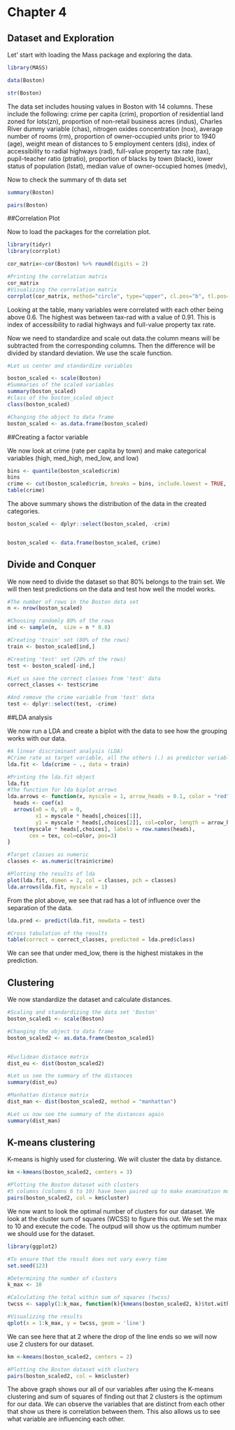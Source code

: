 # Chapter 4


## Dataset and Exploration
Let' start with loading the Mass package and exploring the data. 
```r
library(MASS)

data(Boston)

str(Boston)
```
The data set includes housing values in Boston with 14 columns. These include the following: 
crime per capita (crim),
proportion of residential land zoned for lots(zn),
proportion of non-retail business acres (indus),
Charles River dummy variable (chas),
nitrogen oxides concentration (nox),
average number of rooms (rm),
proportion of owner-occupied units prior to 1940 (age),
weight mean of distances to 5 employment centers (dis),
index of accessibility to radial highways (rad),
full-value property tax rate (tax),
pupil-teacher ratio (ptratio),
proportion of blacks by town (black),
lower status of population (lstat),
median value of owner-occupied homes (medv),



Now to check the summary of th data set

```r

summary(Boston)
```




```r
pairs(Boston)
```

##Correlation Plot

Now to load the packages for the correlation plot. 
```r

library(tidyr)
library(corrplot)


```




```r
cor_matrix<-cor(Boston) %>% round(digits = 2)

#Printing the correlation matrix
cor_matrix
#Visualizing the correlation matrix
corrplot(cor_matrix, method="circle", type="upper", cl.pos="b", tl.pos="d", tl.cex = 0.6)

```



Looking at the table, many variables were correlated with each other being above 0.6. The highest was between tax-rad with a value of 0.91. This is index of accessibility to radial highways and full-value property tax rate.


Now we need to standardize and scale out data.the column means will be subtracted from the corresponding columns. Then the difference will be divided by standard deviation. We use the scale function. 


```r
#Let us center and standardize variables 

boston_scaled <- scale(Boston) 
#Summaries of the scaled variables 
summary(boston_scaled) 
#class of the boston_scaled object
class(boston_scaled)

```

```r
#Changing the object to data frame
boston_scaled <- as.data.frame(boston_scaled)

```

##Creating a factor variable 

We now look at crime (rate per capita by town) and make categorical variables (high, med_high, med_low, and low)

```r
bins <- quantile(boston_scaled$crim)
bins
crime <- cut(boston_scaled$crim, breaks = bins, include.lowest = TRUE, labels = c("low","med_low","med_high","high"))
table(crime)
```
The above summary shows the distribution of the data in the created categories. 
```r
boston_scaled <- dplyr::select(boston_scaled, -crim)


boston_scaled <- data.frame(boston_scaled, crime)
```
 
## Divide and Conquer

We now need to divide the dataset so that 80% belongs to the train set. We will then test predictions on the data and test how well the model works. 

```r
#The number of rows in the Boston data set 
n <- nrow(boston_scaled)

#Choosing randomly 80% of the rows
ind <- sample(n,  size = n * 0.8)

#Creating 'train' set (80% of the rows)
train <- boston_scaled[ind,]

#Creating 'test' set (20% of the rows)
test <- boston_scaled[-ind,]

#Let us save the correct classes from 'test' data
correct_classes <- test$crime

#And remove the crime variable from 'test' data
test <- dplyr::select(test, -crime)

```


##LDA analysis


We now run a LDA and create a biplot with the data to see how the grouping works with our data. 

```r
#A linear discriminant analysis (LDA)
#Crime rate as target variable, all the others (.) as predictor variables
lda.fit <- lda(crime ~ ., data = train)

#Printing the lda.fit object
lda.fit
#The function for lda biplot arrows
lda.arrows <- function(x, myscale = 1, arrow_heads = 0.1, color = "red", tex = 0.75, choices = c(1,2)){
  heads <- coef(x)
  arrows(x0 = 0, y0 = 0, 
         x1 = myscale * heads[,choices[1]], 
         y1 = myscale * heads[,choices[2]], col=color, length = arrow_heads)
  text(myscale * heads[,choices], labels = row.names(heads), 
       cex = tex, col=color, pos=3)
}

#Target classes as numeric
classes <- as.numeric(train$crime)

#Plotting the results of lda
plot(lda.fit, dimen = 2, col = classes, pch = classes)
lda.arrows(lda.fit, myscale = 1)

```
From the plot above, we see that rad has a lot of influence over the separation of the data. 

```r
lda.pred <- predict(lda.fit, newdata = test)

#Cross tabulation of the results
table(correct = correct_classes, predicted = lda.pred$class)

```
We can see that under med_low, there is the highest mistakes in the prediction. 

## Clustering

We now standardize the dataset and calculate distances. 

```r
#Scaling and standardizing the data set 'Boston'
boston_scaled1 <- scale(Boston)

#Changing the object to data frame
boston_scaled2 <- as.data.frame(boston_scaled1)


#Euclidean distance matrix
dist_eu <- dist(boston_scaled2)

#Let us see the summary of the distances
summary(dist_eu)

```

```r
#Manhattan distance matrix
dist_man <- dist(boston_scaled2, method = "manhattan")

#Let us now see the summary of the distances again
summary(dist_man)

```



## K-means clustering

K-means is highly used for clustering. We will cluster the data by distance. 

```r
km <-kmeans(boston_scaled2, centers = 3)

#Plotting the Boston dataset with clusters
#5 columns (columns 6 to 10) have been paired up to make examination more clear
pairs(boston_scaled2, col = km$cluster)

```



We now want to look the optimal number of clusters for our dataset. We look at the cluster sum of squares (WCSS) to figure this out. We set the max to 10 and execute the code. The outpud will show us the optimum number we should use for the dataset. 

```r
library(ggplot2)

#To ensure that the result does not vary every time
set.seed(123)

#Determining the number of clusters
k_max <- 10

#Calculating the total within sum of squares (twcss)
twcss <- sapply(1:k_max, function(k){kmeans(boston_scaled2, k)$tot.withinss})

#Visualizing the results
qplot(x = 1:k_max, y = twcss, geom = 'line')

```

We can see here that at 2 where the drop of the line ends so we will now use 2 clusters for our dataset. 

```r
km <-kmeans(boston_scaled2, centers = 2)

#Plotting the Boston dataset with clusters
pairs(boston_scaled2, col = km$cluster)

```




The above graph shows our all of our variables after using the K-means clustering and sum of squares of finding out that 2 clusters is the optimum for our data. We can observe the variables that are distinct from each other that show us there is correlation between them. This also allows us to see what variable are influencing each other.  


